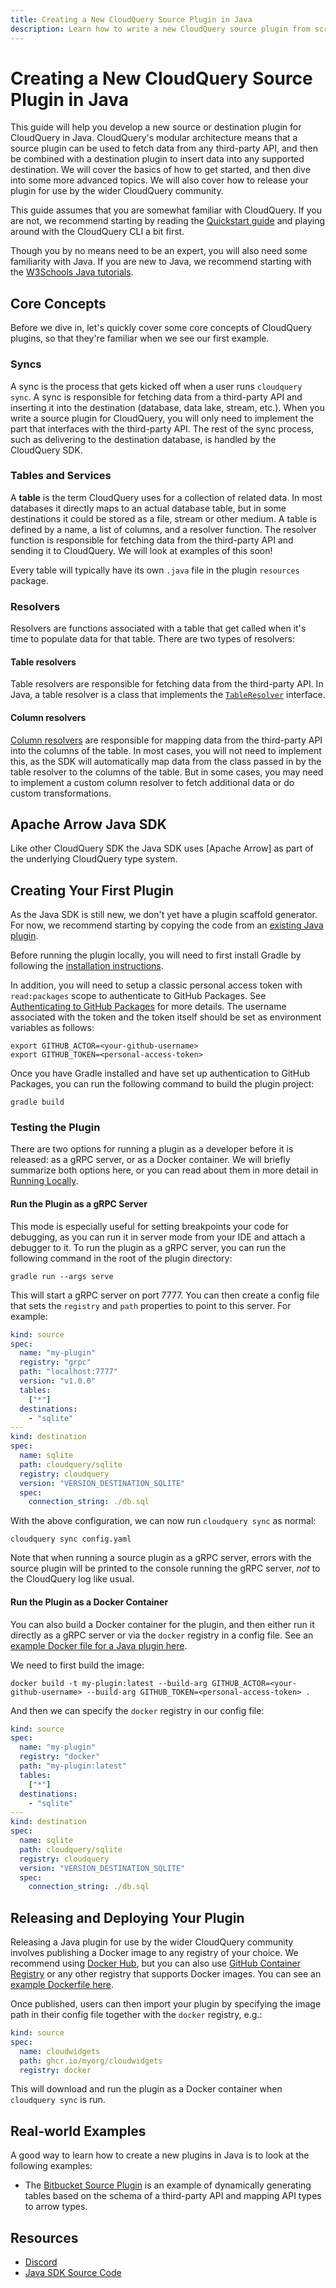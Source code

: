 ```yaml
---
title: Creating a New CloudQuery Source Plugin in Java
description: Learn how to write a new CloudQuery source plugin from scratch in Java.
---
```


# Creating a New CloudQuery Source Plugin in Java

This guide will help you develop a new source or destination plugin for CloudQuery in Java. CloudQuery's modular architecture means that a source plugin can be used to fetch data from any third-party API, and then be combined with a destination plugin to insert data into any supported destination. We will cover the basics of how to get started, and then dive into some more advanced topics. We will also cover how to release your plugin for use by the wider CloudQuery community.

This guide assumes that you are somewhat familiar with CloudQuery. If you are not, we recommend starting by reading the [Quickstart guide](/docs/quickstart) and playing around with the CloudQuery CLI a bit first.

Though you by no means need to be an expert, you will also need some familiarity with Java. If you are new to Java, we recommend starting with the [W3Schools Java tutorials](https://www.w3schools.com/java/).

## Core Concepts

Before we dive in, let's quickly cover some core concepts of CloudQuery plugins, so that they're familiar when we see our first example.

### Syncs

A sync is the process that gets kicked off when a user runs `cloudquery sync`. A sync is responsible for fetching data from a third-party API and inserting it into the destination (database, data lake, stream, etc.). When you write a source plugin for CloudQuery, you will only need to implement the part that interfaces with the third-party API. The rest of the sync process, such as delivering to the destination database, is handled by the CloudQuery SDK.

### Tables and Services

A **table** is the term CloudQuery uses for a collection of related data. In most databases it directly maps to an actual database table, but in some destinations it could be stored as a file, stream or other medium. A table is defined by a name, a list of columns, and a resolver function. The resolver function is responsible for fetching data from the third-party API and sending it to CloudQuery. We will look at examples of this soon!

Every table will typically have its own `.java` file in the plugin `resources` package.

### Resolvers

Resolvers are functions associated with a table that get called when it's time to populate data for that table. There are two types of resolvers:

#### Table resolvers

Table resolvers are responsible for fetching data from the third-party API. In Java, a table resolver is a class that implements the [`TableResolver`](https://github.com/cloudquery/plugin-sdk-java/blob/9c7b78fff2ae72fc2eb0f18e12372bf91bffffd5/lib/src/main/java/io/cloudquery/schema/TableResolver.java) interface.

#### Column resolvers

[Column resolvers](https://github.com/cloudquery/plugin-sdk-java/blob/9c7b78fff2ae72fc2eb0f18e12372bf91bffffd5/lib/src/main/java/io/cloudquery/schema/ColumnResolver.java) are responsible for mapping data from the third-party API into the columns of the table. In most cases, you will not need to implement this, as the SDK will automatically map data from the class passed in by the table resolver to the columns of the table. But in some cases, you may need to implement a custom column resolver to fetch additional data or do custom transformations.

## Apache Arrow Java SDK

Like other CloudQuery SDK the Java SDK uses [Apache Arrow] as part of the underlying CloudQuery type system.

## Creating Your First Plugin

As the Java SDK is still new, we don't yet have a plugin scaffold generator. For now, we recommend starting by copying the code from an [existing Java plugin](https://github.com/cloudquery/cloudquery/tree/main/plugins/source/bitbucket).

Before running the plugin locally, you will need to first install Gradle by following the [installation instructions](https://gradle.org/install/).

In addition, you will need to setup a classic personal access token with `read:packages` scope to authenticate to GitHub Packages. See [Authenticating to GitHub Packages](https://docs.github.com/en/packages/working-with-a-github-packages-registry/working-with-the-gradle-registry#authenticating-to-github-packages) for more details. The username associated with the token and the token itself should be set as environment variables as follows:

```
export GITHUB_ACTOR=<your-github-username>
export GITHUB_TOKEN=<personal-access-token>
```

Once you have Gradle installed and have set up authentication to GitHub Packages, you can run the following command to build the plugin project:

```
gradle build
```

### Testing the Plugin

There are two options for running a plugin as a developer before it is released: as a gRPC server, or as a Docker container. We will briefly summarize both options here, or you can read about them in more detail in [Running Locally](/docs/developers/running-locally).

#### Run the Plugin as a gRPC Server

This mode is especially useful for setting breakpoints your code for debugging, as you can run it in server mode from your IDE and attach a debugger to it. To run the plugin as a gRPC server, you can run the following command in the root of the plugin directory:

```shell
gradle run --args serve
```

This will start a gRPC server on port 7777. You can then create a config file that sets the `registry` and `path` properties to point to this server. For example:

```yaml copy filename=config.yaml
kind: source
spec:
  name: "my-plugin"
  registry: "grpc"
  path: "localhost:7777"
  version: "v1.0.0"
  tables:
    ["*"]
  destinations:
    - "sqlite"
---
kind: destination
spec:
  name: sqlite
  path: cloudquery/sqlite
  registry: cloudquery
  version: "VERSION_DESTINATION_SQLITE"
  spec:
    connection_string: ./db.sql
```

With the above configuration, we can now run `cloudquery sync` as normal:

```shell copy
cloudquery sync config.yaml
```

Note that when running a source plugin as a gRPC server, errors with the source plugin will be printed to the console running the gRPC server, _not_ to the CloudQuery log like usual.

#### Run the Plugin as a Docker Container

You can also build a Docker container for the plugin, and then either run it directly as a gRPC server or via the `docker` registry in a config file. See an [example Docker file for a Java plugin here](https://github.com/cloudquery/cloudquery/blob/9a630b01890bea7b30e45007f0c00169ed066d23/plugins/source/bitbucket/Dockerfile).

We need to first build the image:

```shell
docker build -t my-plugin:latest --build-arg GITHUB_ACTOR=<your-github-username> --build-arg GITHUB_TOKEN=<personal-access-token> .
```

And then we can specify the `docker` registry in our config file:

```yaml copy filename=config.yaml
kind: source
spec:
  name: "my-plugin"
  registry: "docker"
  path: "my-plugin:latest"
  tables:
    ["*"]
  destinations:
    - "sqlite"
---
kind: destination
spec:
  name: sqlite
  path: cloudquery/sqlite
  registry: cloudquery
  version: "VERSION_DESTINATION_SQLITE"
  spec:
    connection_string: ./db.sql
```

## Releasing and Deploying Your Plugin

Releasing a Java plugin for use by the wider CloudQuery community involves publishing a Docker image to any registry of your choice. We recommend using [Docker Hub](https://hub.docker.com/), but you can also use [GitHub Container Registry](https://docs.github.com/en/packages/guides/about-github-container-registry) or any other registry that supports Docker images. You can see an [example Dockerfile here](https://github.com/cloudquery/cloudquery/blob/9a630b01890bea7b30e45007f0c00169ed066d23/plugins/source/bitbucket/Dockerfile).

Once published, users can then import your plugin by specifying the image path in their config file together with the `docker` registry, e.g.:

```yaml copy
kind: source
spec:
  name: cloudwidgets
  path: ghcr.io/myorg/cloudwidgets
  registry: docker
```

This will download and run the plugin as a Docker container when `cloudquery sync` is run.

## Real-world Examples

A good way to learn how to create a new plugins in Java is to look at the following examples:

- The [Bitbucket Source Plugin](https://github.com/cloudquery/cloudquery/tree/main/plugins/source/bitbucket) is an example of dynamically generating tables based on the schema of a third-party API and mapping API types to arrow types.

## Resources

- [Discord](https://cloudquery.io/discord)
- [Java SDK Source Code](https://github.com/cloudquery/plugin-sdk-java)
